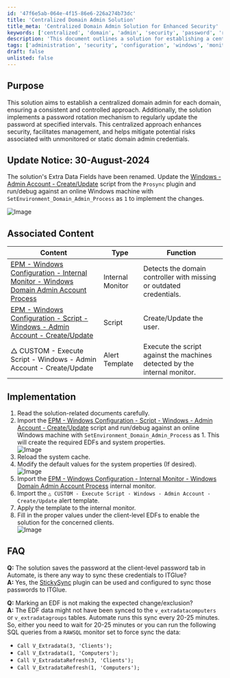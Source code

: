 ```yaml
---
id: '47f6e5ab-064e-4f15-86e6-226a274b73dc'
title: 'Centralized Domain Admin Solution'
title_meta: 'Centralized Domain Admin Solution for Enhanced Security'
keywords: ['centralized', 'domain', 'admin', 'security', 'password', 'rotation']
description: 'This document outlines a solution for establishing a centralized domain admin for each domain, implementing a password rotation mechanism, and enhancing security and management of domain admin credentials.'
tags: ['administration', 'security', 'configuration', 'windows', 'monitoring', 'synchronization']
draft: false
unlisted: false
---
```

## Purpose

This solution aims to establish a centralized domain admin for each domain, ensuring a consistent and controlled approach. Additionally, the solution implements a password rotation mechanism to regularly update the password at specified intervals. This centralized approach enhances security, facilitates management, and helps mitigate potential risks associated with unmonitored or static domain admin credentials.

## Update Notice: 30-August-2024

The solution's Extra Data Fields have been renamed. Update the [Windows - Admin Account - Create/Update](https://proval.itglue.com/DOC-5078775-8223774) script from the `Prosync` plugin and run/debug against an online Windows machine with `SetEnvironment_Domain_Admin_Process` as `1` to implement the changes.

![Image](../../static/img/Windows-Domain-Admin-Process/image_1.png)

## Associated Content

| Content                                                                                                         | Type            | Function                                               |
|-----------------------------------------------------------------------------------------------------------------|------------------|--------------------------------------------------------|
| [EPM - Windows Configuration - Internal Monitor - Windows Domain Admin Account Process](https://proval.itglue.com/DOC-5078775-13280312) | Internal Monitor | Detects the domain controller with missing or outdated credentials. |
| [EPM - Windows Configuration - Script - Windows - Admin Account - Create/Update](https://proval.itglue.com/DOC-5078775-8223774) | Script          | Create/Update the user.                               |
| △ CUSTOM - Execute Script - Windows - Admin Account - Create/Update                                           | Alert Template   | Execute the script against the machines detected by the internal monitor. |

## Implementation

1. Read the solution-related documents carefully.
2. Import the [EPM - Windows Configuration - Script - Windows - Admin Account - Create/Update](https://proval.itglue.com/DOC-5078775-8223774) script and run/debug against an online Windows machine with `SetEnvironment_Domain_Admin_Process` as 1. This will create the required EDFs and system properties.  
   ![Image](../../static/img/Windows-Domain-Admin-Process/image_2.png)
3. Reload the system cache.
4. Modify the default values for the system properties (If desired).  
   ![Image](../../static/img/Windows-Domain-Admin-Process/image_3.png)
5. Import the [EPM - Windows Configuration - Internal Monitor - Windows Domain Admin Account Process](https://proval.itglue.com/DOC-5078775-13280312) internal monitor.
6. Import the `△ CUSTOM - Execute Script - Windows - Admin Account - Create/Update` alert template.
7. Apply the template to the internal monitor.
8. Fill in the proper values under the client-level EDFs to enable the solution for the concerned clients.  
   ![Image](../../static/img/Windows-Domain-Admin-Process/image_4.png)

## FAQ

**Q:** The solution saves the password at the client-level password tab in Automate, is there any way to sync these credentials to ITGlue?  
**A:** Yes, the [StickySync](https://proval.itglue.com/5078775/docs/8842775) plugin can be used and configured to sync those passwords to ITGlue.

**Q:** Marking an EDF is not making the expected change/exclusion?  
**A:** The EDF data might not have been synced to the `v_extradatacomputers` or `v_extradatagroups` tables. Automate runs this sync every 20-25 minutes. So, either you need to wait for 20-25 minutes or you can run the following SQL queries from a `RAWSQL` monitor set to force sync the data:
- `Call V_Extradata(3, 'Clients');`
- `Call V_Extradata(1, 'Computers');`
- `Call V_ExtradataRefresh(3, 'Clients');`
- `Call V_ExtradataRefresh(1, 'Computers');`











